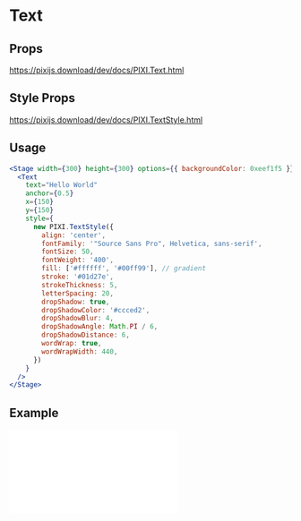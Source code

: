 # Text

## Props

https://pixijs.download/dev/docs/PIXI.Text.html

## Style Props

https://pixijs.download/dev/docs/PIXI.TextStyle.html

## Usage

```jsx live
<Stage width={300} height={300} options={{ backgroundColor: 0xeef1f5 }}>
  <Text
    text="Hello World"
    anchor={0.5}
    x={150}
    y={150}
    style={
      new PIXI.TextStyle({
        align: 'center',
        fontFamily: '"Source Sans Pro", Helvetica, sans-serif',
        fontSize: 50,
        fontWeight: '400',
        fill: ['#ffffff', '#00ff99'], // gradient
        stroke: '#01d27e',
        strokeThickness: 5,
        letterSpacing: 20,
        dropShadow: true,
        dropShadowColor: '#ccced2',
        dropShadowBlur: 4,
        dropShadowAngle: Math.PI / 6,
        dropShadowDistance: 6,
        wordWrap: true,
        wordWrapWidth: 440,
      })
    }
  />
</Stage>
```

## Example

<iframe
  height={600}
  scrolling="no"
  title="Text"
  src="//codepen.io/inlet/embed/ec46cd42dc7fed3c383fc934a0dcf6b4/?height=600&theme-id=33987&default-tab=result&embed-version=2"
  frameBorder="no"
  allowFullScreen={true}
  style={{ width: '100%' }}
/>
